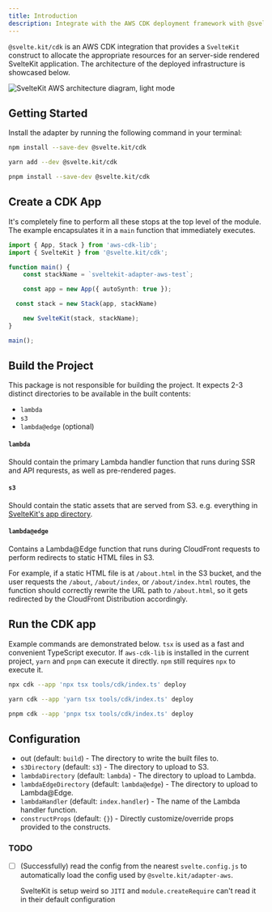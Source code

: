 ```yaml
---
title: Introduction
description: Integrate with the AWS CDK deployment framework with @svelte.kit/cdk.
---
```




`@svelte.kit/cdk` is an AWS CDK integration that provides a `SvelteKit` construct
to allocate the appropriate resources for an server-side rendered SvelteKit application.
The architecture of the deployed infrastructure is showcased below.

<Image src={svelteKitAwsLightImage} alt="SvelteKit AWS architecture diagram, light mode" />

## Getting Started

Install the adapter by running the following command in your terminal:

<Tabs>
<TabItem label="npm">

```sh
npm install --save-dev @svelte.kit/cdk
```

</TabItem>
<TabItem label="yarn">

```sh
yarn add --dev @svelte.kit/cdk
```

</TabItem>
<TabItem label="pnpm">

```sh
pnpm install --save-dev @svelte.kit/cdk
```

</TabItem>
</Tabs>


## Create a CDK App

It's completely fine to perform all these stops at the top level of the module.
The example encapsulates it in a `main` function that immediately executes.

```ts
import { App, Stack } from 'aws-cdk-lib';
import { SvelteKit } from '@svelte.kit/cdk';

function main() {
	const stackName = `sveltekit-adapter-aws-test`;

	const app = new App({ autoSynth: true });

  const stack = new Stack(app, stackName)

	new SvelteKit(stack, stackName);
}

main();
```

## Build the Project

This package is not responsible for building the project.
It expects 2-3 distinct directories to be available in the built contents:

- `lambda`
- `s3`
- `lambda@edge` (optional)


#### `lambda`

Should contain the primary Lambda handler function that runs during SSR and API requrests,
as well as pre-rendered pages.

#### `s3`

Should contain the static assets that are served from S3. e.g. everything in
[SvelteKit's app directory](https://kit.svelte.dev/docs/configuration#appdir).

#### `lambda@edge`

Contains a Lambda@Edge function that runs during CloudFront requests to perform redirects to
static HTML files in S3.

For example, if a static HTML file is at `/about.html` in the S3 bucket, and the user requests
the `/about`, `/about/index`, or `/about/index.html` routes, the function should correctly
rewrite the URL path to `/about.html`, so it gets redirected by the CloudFront Distribution accordingly.


## Run the CDK app

Example commands are demonstrated below.
`tsx` is used as a fast and convenient TypeScript executor.
If `aws-cdk-lib` is installed in the current project, `yarn` and `pnpm` can
execute it directly. `npm` still requires `npx` to execute it.

<Tabs>
<TabItem label="npm">

```sh
npx cdk --app 'npx tsx tools/cdk/index.ts' deploy
```

</TabItem>
<TabItem label="yarn">

```sh
yarn cdk --app 'yarn tsx tools/cdk/index.ts' deploy
```

</TabItem>
<TabItem label="pnpm">

```sh
pnpm cdk --app 'pnpx tsx tools/cdk/index.ts' deploy
```

</TabItem>

</Tabs>

## Configuration

- out (default: `build`) - The directory to write the built files to.
- `s3Directory` (default: `s3`) - The directory to upload to S3.
- `lambdaDirectory` (default: `lambda`) - The directory to upload to Lambda.
- `lambdaEdgeDirectory` (default: `lambda@edge`) - The directory to upload to Lambda@Edge.
- `lambdaHandler` (default: `index.handler`) - The name of the Lambda handler function.
- `constructProps` (default: `{}`) - Directly customize/override props provided to the constructs.

### TODO
- [ ] (Successfully) read the config from the nearest `svelte.config.js`
  to automatically load the config used by `@svelte.kit/adapter-aws`.

  SvelteKit is setup weird so `JITI` and `module.createRequire` can't read it in their default configuration
